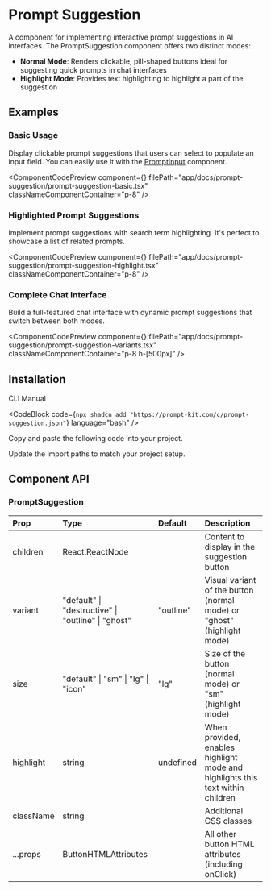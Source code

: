 
# Prompt Suggestion

A component for implementing interactive prompt suggestions in AI interfaces. The PromptSuggestion component offers two distinct modes:

- **Normal Mode**: Renders clickable, pill-shaped buttons ideal for suggesting quick prompts in chat interfaces
- **Highlight Mode**: Provides text highlighting to highlight a part of the suggestion

## Examples

### Basic Usage

Display clickable prompt suggestions that users can select to populate an input field. You can easily use it with the [PromptInput](/docs/prompt-input) component.

<ComponentCodePreview
  component={<PromptSuggestionBasic />}
  filePath="app/docs/prompt-suggestion/prompt-suggestion-basic.tsx"
  classNameComponentContainer="p-8"
/>

### Highlighted Prompt Suggestions

Implement prompt suggestions with search term highlighting. It's perfect to showcase a list of related prompts.

<ComponentCodePreview
  component={<PromptSuggestionHighlight />}
  filePath="app/docs/prompt-suggestion/prompt-suggestion-highlight.tsx"
  classNameComponentContainer="p-8"
/>

### Complete Chat Interface

Build a full-featured chat interface with dynamic prompt suggestions that switch between both modes.

<ComponentCodePreview
  component={<PromptSuggestionVariants />}
  filePath="app/docs/prompt-suggestion/prompt-suggestion-variants.tsx"
  classNameComponentContainer="p-8 h-[500px]"
/>

## Installation

<Tabs defaultValue="cli">

<TabsList>
  <TabsTrigger value="cli">CLI</TabsTrigger>
  <TabsTrigger value="manual">Manual</TabsTrigger>
</TabsList>

<TabsContent value="cli">

<CodeBlock
  code={`npx shadcn add "https://prompt-kit.com/c/prompt-suggestion.json"`}
  language="bash"
/>

</TabsContent>

<TabsContent value="manual">

<Steps>

<Step>Copy and paste the following code into your project.</Step>

<CodeBlock
  filePath="components/prompt-kit/prompt-suggestion.tsx"
  language="tsx"
/>

<Step>Update the import paths to match your project setup.</Step>

</Steps>

</TabsContent>

</Tabs>

## Component API

### PromptSuggestion

| Prop      | Type                                               | Default   | Description                                                                    |
| :-------- | :------------------------------------------------- | :-------- | :----------------------------------------------------------------------------- |
| children  | React.ReactNode                                    |           | Content to display in the suggestion button                                    |
| variant   | "default" \| "destructive" \| "outline" \| "ghost" | "outline" | Visual variant of the button (normal mode) or "ghost" (highlight mode)         |
| size      | "default" \| "sm" \| "lg" \| "icon"                | "lg"      | Size of the button (normal mode) or "sm" (highlight mode)                      |
| highlight | string                                             | undefined | When provided, enables highlight mode and highlights this text within children |
| className | string                                             |           | Additional CSS classes                                                         |
| ...props  | ButtonHTMLAttributes                               |           | All other button HTML attributes (including onClick)                           |
